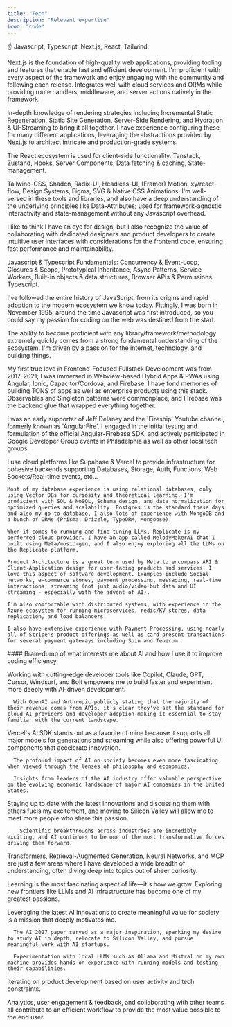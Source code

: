 ```yaml
---
title: "Tech"
description: "Relevant expertise"
icon: "code"
---
```


<Tabs>
  <Tab title="Frontend" icon="object-group">
    ☝️ Javascript, Typescript, Next.js, React, Tailwind.

Next.js is the foundation of high-quality web applications, providing tooling and features that enable fast and efficient development. I'm proficient with every aspect of the framework and enjoy engaging with the community and following each release. Integrates well with cloud services and ORMs while providing route handlers, middleware, and server actions natively in the framework.

In-depth knowledge of rendering strategies including Incremental Static Regeneration, Static Site Generation, Server-Side Rendering, and Hydration & UI-Streaming to bring it all together. I have experience configuring these for many different applications, leveraging the abstractions provided by Next.js to architect intricate and production-grade systems.

The React ecosystem is used for client-side functionality. Tanstack, Zustand, Hooks, Server Components, Data fetching & caching, State-management.

Tailwind-CSS, Shadcn, Radix-UI, Headless-UI, (Framer) Motion, xy/react-flow, Design Systems, Figma, SVG & Native CSS Animations. I'm well-versed in these tools and libraries, and also have a deep understanding of the underlying principles like Data-Attributes; used for framework-agnostic interactivity and state-management without any Javascript overhead.

I like to think I have an eye for design, but I also recognize the value of collaborating with dedicated designers and product developers to create intuitive user interfaces with considerations for the frontend code, ensuring fast performance and maintainability.

Javascript & Typescript Fundamentals: Concurrency & Event-Loop, Closures & Scope, Prototypical Inheritance, Async Patterns, Service Workers, Built-in objects & data structures, Browser APIs & Permissions. Typescript.

I've followed the entire history of JavaScript, from its origins and rapid adoption to the modern ecosystem we know today. Fittingly, I was born in November 1995, around the time Javascript was first introduced, so you could say my passion for coding on the web was destined from the start.

The ability to become proficient with any library/framework/methodology extremely quickly comes from a strong fundamental understanding of the ecosystem. I'm driven by a passion for the internet, technology, and building things.

My first true love in Frontend-Focused Fullstack Development was from 2017-2021; I was immersed in Webview-based Hybrid Apps & PWAs using Angular, Ionic, Capacitor/Cordova, and Firebase. I have fond memories of building TONS of apps as well as enterprise products using this stack. Observables and Singleton patterns were commonplace, and Firebase was the backend glue that wrapped everything together.

I was an early supporter of Jeff Delaney and the 'Fireship' Youtube channel, formerly known as 'AngularFire'. I engaged in the initial testing and formulation of the official Angular-Firebase SDK, and actively participated in Google Developer Group events in Philadelphia as well as other local tech groups.

  </Tab>

  <Tab title="Backend" icon="server">
    I use cloud platforms like Supabase & Vercel to provide infrastructure for cohesive backends supporting Databases, Storage, Auth, Functions, Web Sockets/Real-time events, etc...

    Most of my database experience is using relational databases, only using Vector DBs for curiosity and theoretical learning. I'm proficient with SQL & NoSQL, Schema design, and data normalization for optimized queries and scalability. Postgres is the standard these days and also my go-to database, I also lots of experience with MongoDB and a bunch of ORMs (Prisma, Drizzle, TypeORM, Mongoose).

    When it comes to running and fine-tuning LLMs, Replicate is my perferred cloud provider. I have an app called MelodyMakerAI that I built using Meta/music-gen, and I also enjoy exploring all the LLMs on the Replicate platform.

    Product Architecture is a great term used by Meta to encompass API & Client-Application design for user-facing products and services. I love this aspect of software development. Examples include Social networks, e-commerce stores, payment processing, messaging, real-time interactions, streaming (not just audio/video but data and UI streaming - especially with the advent of AI).

    I'm also comfortable with distributed systems, with experience in the Azure ecosystem for running microservices, redis/KV stores, data replication, and load balancers.

    I also have extensive experience with Payment Processing, using nearly all of Stripe's product offerings as well as card-present transactions for several payment gateways including Spin and Tenerum.

  </Tab>

<Tab title="AI & ML" icon="user-robot">
#### Brain-dump of what interests me about AI and how I use it to improve coding efficiency

Working with cutting-edge developer tools like Copilot, Claude, GPT, Cursor, Windsurf, and Bolt empowers me to build faster and experiment more deeply with AI-driven development.

      With OpenAI and Anthropic publicly stating that the majority of their revenue comes from APIs, it's clear they've set the standard for cloud AI providers and developer adoption—making it essential to stay familiar with the current landscape.

Vercel's AI SDK stands out as a favorite of mine because it supports all major models for generations and streaming while also offering powerful UI components that accelerate innovation.

      The profound impact of AI on society becomes even more fascinating when viewed through the lenses of philosophy and economics.

      Insights from leaders of the AI industry offer valuable perspective on the evolving economic landscape of major AI companies in the United States.

Staying up to date with the latest innovations and discussing them with others fuels my excitement, and moving to Silicon Valley will allow me to meet more people who share this passion.

        Scientific breakthroughs across industries are incredibly exciting, and AI continues to be one of the most transformative forces driving them forward.

Transformers, Retrieval-Augmented Generation, Neural Networks, and MCP are just a few areas where I have developed a wide breadth of understanding, often diving deep into topics out of sheer curiosity.

Learning is the most fascinating aspect of life—it's how we grow. Exploring new frontiers like LLMs and AI infrastructure has become one of my greatest passions.

Leveraging the latest AI innovations to create meaningful value for society is a mission that deeply motivates me.

      The AI 2027 paper served as a major inspiration, sparking my desire to study AI in depth, relocate to Silicon Valley, and pursue meaningful work with AI startups.

      Experimentation with local LLMs such as Ollama and Mistral on my own machine provides hands-on experience with running models and testing their capabilities.

</Tab>

<Tab title="Product" icon="users">
  Iterating on product development based on user activity and tech constraints.

Analytics, user engagement & feedback, and collaborating with other teams all contribute to an efficient workflow to provide the most value possible to the end user.

</Tab>

</Tabs>
